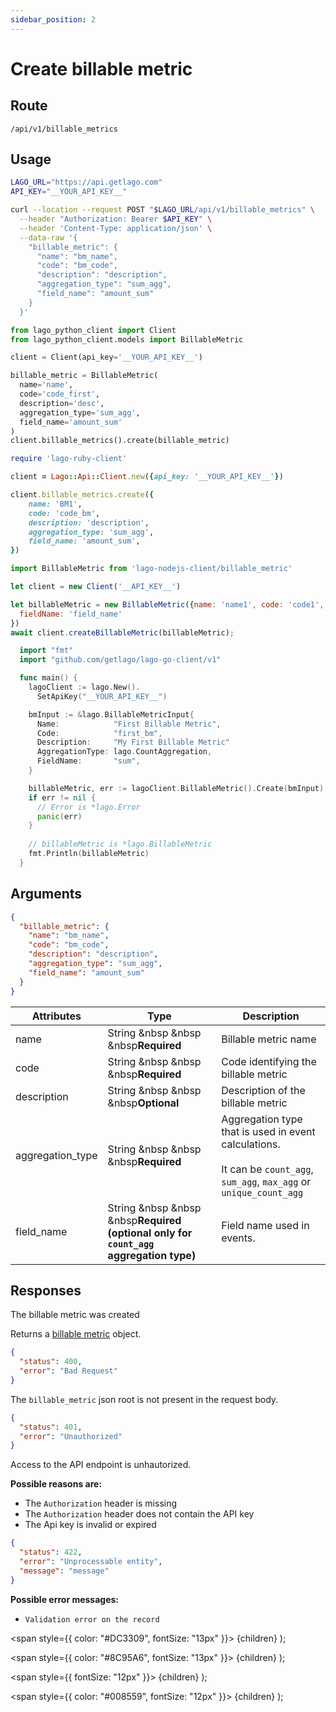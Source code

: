 ```yaml
---
sidebar_position: 2
---
```



# Create billable metric

## Route

```curl title="POST"
/api/v1/billable_metrics
```

## Usage

<Tabs groupId="prog-language">
  <TabItem value="curl" label="Curl" default>

  ```bash
  LAGO_URL="https://api.getlago.com"
  API_KEY="__YOUR_API_KEY__"

  curl --location --request POST "$LAGO_URL/api/v1/billable_metrics" \
    --header "Authorization: Bearer $API_KEY" \
    --header 'Content-Type: application/json' \
    --data-raw '{
      "billable_metric": {
        "name": "bm_name",
        "code": "bm_code",
        "description": "description",
        "aggregation_type": "sum_agg",
        "field_name": "amount_sum"
      }
    }'
  ```
  </TabItem>

  <TabItem value="python" label="Python">

  ```python
  from lago_python_client import Client
  from lago_python_client.models import BillableMetric

  client = Client(api_key='__YOUR_API_KEY__')

  billable_metric = BillableMetric(
    name='name',
    code='code_first',
    description='desc',
    aggregation_type='sum_agg',
    field_name='amount_sum'
  )
  client.billable_metrics().create(billable_metric)
  ```
  </TabItem>

  <TabItem value="ruby" label="Ruby">

  ```ruby
  require 'lago-ruby-client'

  client = Lago::Api::Client.new({api_key: '__YOUR_API_KEY__'})

  client.billable_metrics.create({
      name: 'BM1',
      code: 'code_bm',
      description: 'description',
      aggregation_type: 'sum_agg',
      field_name: 'amount_sum',
  })
  ```
  </TabItem>

  <TabItem value="javascript" label="Node.js">

  ```javascript
  import BillableMetric from 'lago-nodejs-client/billable_metric'

  let client = new Client('__API_KEY__')

  let billableMetric = new BillableMetric({name: 'name1', code: 'code1', aggregationType: 'sum_agg',
    fieldName: 'field_name'
  })
  await client.createBillableMetric(billableMetric);
  ```
  </TabItem>

  <TabItem value="go" label="Go">

  ```go
    import "fmt"
    import "github.com/getlago/lago-go-client/v1"

    func main() {
      lagoClient := lago.New().
        SetApiKey("__YOUR_API_KEY__")

      bmInput := &lago.BillableMetricInput{
        Name:            "First Billable Metric",
        Code:            "first_bm",
        Description:     "My First Billable Metric"
        AggregationType: lago.CountAggregation,
        FieldName:       "sum",
      }

      billableMetric, err := lagoClient.BillableMetric().Create(bmInput)
      if err != nil {
        // Error is *lago.Error
        panic(err)
      }
        
      // billableMetric is *lago.BillableMetric
      fmt.Println(billableMetric)
    }
  ```

  </TabItem>
</Tabs>

## Arguments

```json
{
  "billable_metric": {
    "name": "bm_name",
    "code": "bm_code",
    "description": "description",
    "aggregation_type": "sum_agg",
    "field_name": "amount_sum"
  }
}
```

| Attributes | Type | Description |
|--|--|--|
| name | String &nbsp &nbsp &nbsp<Required>**Required**</Required> | Billable metric name |
| code | String &nbsp &nbsp &nbsp<Required>**Required**</Required> | Code identifying the billable metric |
| description | String &nbsp &nbsp &nbsp<Optional>**Optional**</Optional> | Description of the billable metric |
| aggregation_type | String &nbsp &nbsp &nbsp<Required>**Required**</Required> | Aggregation type that is used in event calculations.<br></br>It can be `count_agg`, `sum_agg`, `max_agg` or `unique_count_agg` |
| field_name | String &nbsp &nbsp &nbsp<Required>**Required (optional only for `count_agg` aggregation type)**</Required> | Field name used in events. |
## Responses

<Tabs>
  <TabItem value="200" label="HTTP 200" default>
  The billable metric was created

  Returns a [billable metric](./billable-metric-object) object.
  </TabItem>

  <TabItem value="400" label="HTTP 400">

  ```json
  {
    "status": 400,
    "error": "Bad Request"
  }
  ```

  The `billable_metric` json root is not present in the request body.
  </TabItem>

  <TabItem value="401" label="HTTP 401">

  ```json
  {
    "status": 401,
    "error": "Unauthorized"
  }
  ```

  Access to the API endpoint is unhautorized.

  **Possible reasons are:**
  * The `Authorization` header is missing
  * The `Authorization` header does not contain the API key
  * The Api key is invalid or expired


  </TabItem>

  <TabItem value="422" label="HTTP 422">

  ```json
  {
    "status": 422,
    "error": "Unprocessable entity",
    "message": "message"
  }
  ```

  **Possible error messages:**
  * `Validation error on the record`


  </TabItem>
</Tabs>



  <span
    style={{
      color: "#DC3309",
      fontSize: "13px"
    }}>
    {children}
  </span>
);

  <span
    style={{
      color: "#8C95A6",
      fontSize: "13px"
    }}>
    {children}
  </span>
);

  <span
    style={{
      fontSize: "12px"
    }}>
    {children}
  </span>
);

  <span
    style={{
      color: "#008559",
      fontSize: "12px"
    }}>
    {children}
  </span>
);
